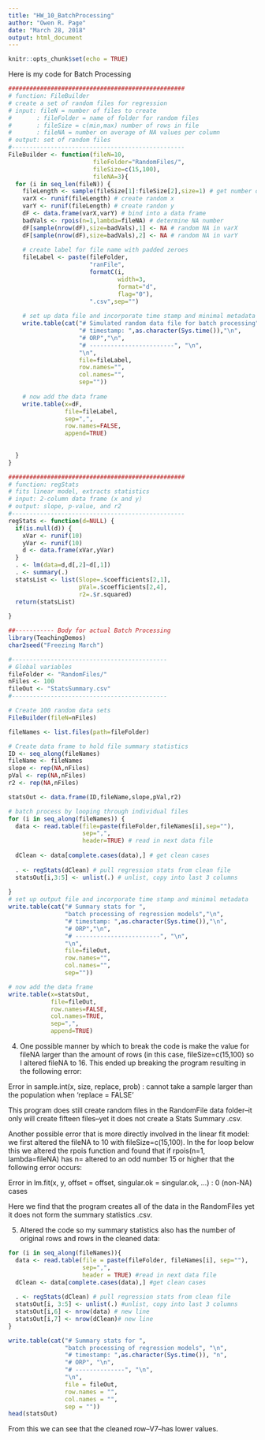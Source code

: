 ```yaml
---
title: "HW_10_BatchProcessing"
author: "Owen R. Page"
date: "March 28, 2018"
output: html_document
---
```


```r
knitr::opts_chunk$set(echo = TRUE)
```

Here is my code for Batch Processing

```r
##################################################
# function: FileBuilder
# create a set of random files for regression
# input: fileN = number of files to create
#       : fileFolder = name of folder for random files
#       : fileSize = c(min,max) number of rows in file
#       : fileNA = number on average of NA values per column
# output: set of random files
#------------------------------------------------- 
FileBuilder <- function(fileN=10,
                        fileFolder="RandomFiles/",
                        fileSize=c(15,100),
                        fileNA=3){
  for (i in seq_len(fileN)) {
    fileLength <- sample(fileSize[1]:fileSize[2],size=1) # get number of rows
    varX <- runif(fileLength) # create random x
    varY <- runif(fileLength) # create randon y
    dF <- data.frame(varX,varY) # bind into a data frame
    badVals <- rpois(n=1,lambda=fileNA) # determine NA number
    dF[sample(nrow(dF),size=badVals),1] <- NA # random NA in varX
    dF[sample(nrow(dF),size=badVals),2] <- NA # random NA in varY
    
    # create label for file name with padded zeroes
    fileLabel <- paste(fileFolder,
                       "ranFile",
                       formatC(i,
                               width=3,
                               format="d",
                               flag="0"),
                       ".csv",sep="")
    
    # set up data file and incorporate time stamp and minimal metadata
    write.table(cat("# Simulated random data file for batch processing","\n",
                    "# timestamp: ",as.character(Sys.time()),"\n",
                    "# ORP","\n",
                    "# ------------------------", "\n",
                    "\n",
                    file=fileLabel,
                    row.names="",
                    col.names="",
                    sep=""))
    
    # now add the data frame
    write.table(x=dF,
                file=fileLabel,
                sep=",",
                row.names=FALSE,
                append=TRUE)
    
    
  }
}

##################################################
# function: regStats
# fits linear model, extracts statistics
# input: 2-column data frame (x and y)
# output: slope, p-value, and r2
#------------------------------------------------- 
regStats <- function(d=NULL) {
  if(is.null(d)) {
    xVar <- runif(10)
    yVar <- runif(10)
    d <- data.frame(xVar,yVar)
  }
  . <- lm(data=d,d[,2]~d[,1])
  . <- summary(.)
  statsList <- list(Slope=.$coefficients[2,1],
                    pVal=.$coefficients[2,4],
                    r2=.$r.squared)
  return(statsList)
  
}

##----------- Body for actual Batch Processing
library(TeachingDemos)
char2seed("Freezing March")

#--------------------------------------------
# Global variables
fileFolder <- "RandomFiles/"
nFiles <- 100
fileOut <- "StatsSummary.csv"
#--------------------------------------------

# Create 100 random data sets
FileBuilder(fileN=nFiles)

fileNames <- list.files(path=fileFolder)

# Create data frame to hold file summary statistics
ID <- seq_along(fileNames)
fileName <- fileNames
slope <- rep(NA,nFiles)
pVal <- rep(NA,nFiles)
r2 <- rep(NA,nFiles)

statsOut <- data.frame(ID,fileName,slope,pVal,r2)

# batch process by looping through individual files
for (i in seq_along(fileNames)) {
  data <- read.table(file=paste(fileFolder,fileNames[i],sep=""),
                     sep=",",
                     header=TRUE) # read in next data file
  
  dClean <- data[complete.cases(data),] # get clean cases
  
  . <- regStats(dClean) # pull regression stats from clean file
  statsOut[i,3:5] <- unlist(.) # unlist, copy into last 3 columns
  
}
# set up output file and incorporate time stamp and minimal metadata
write.table(cat("# Summary stats for ",
                "batch processing of regression models","\n",
                "# timestamp: ",as.character(Sys.time()),"\n",
                "# ORP","\n",
                "# ------------------------", "\n",
                "\n",
                file=fileOut,
                row.names="",
                col.names="",
                sep=""))

# now add the data frame
write.table(x=statsOut,
            file=fileOut,
            row.names=FALSE,
            col.names=TRUE,
            sep=",",
            append=TRUE)
```


4)  One possible manner by which to break the code is make the value for fileNA larger than the amount of rows (in this case, fileSize=c(15,100) so I altered fileNA to 16. This ended up breaking the program resulting in the following error:

Error in sample.int(x, size, replace, prob) : 
  cannot take a sample larger than the population when 'replace = FALSE'
 
  This program does still create random files in the RandomFile data folder--it only will create fifteen files--yet it does not create a Stats Summary .csv. 
  
 Another possible error that is more directly involved in the linear fit model:
we first altered the fileNA to 10 with fileSize=c(15,100). In the for loop below this we altered the rpois function and found that if rpois(n=1, lambda=fileNA) has n= altered to an odd number 15 or higher that the following error occurs:

Error in lm.fit(x, y, offset = offset, singular.ok = singular.ok, ...) : 
  0 (non-NA) cases

Here we find that the program creates all of the data in the RandomFiles yet it does not form the summary statistics .csv.

5) Altered the code so my summary statistics also has the number of original rows and rows in the cleaned data:

```r
for (i in seq_along(fileNames)){
  data <- read.table(file = paste(fileFolder, fileNames[i], sep=""),
                     sep=",",
                     header = TRUE) #read in next data file
  dClean <- data[complete.cases(data),] #get clean cases 
  
  . <- regStats(dClean) # pull regression stats from clean file
  statsOut[i, 3:5] <- unlist(.) #unlist, copy into last 3 columns
  statsOut[i,6] <- nrow(data) # new line
  statsOut[i,7] <- nrow(dClean)# new line
}

write.table(cat("# Summary stats for ", 
                "batch processing of regression models", "\n",
                "# timestamp: ",as.character(Sys.time()), "n", 
                "# ORP", "\n",
                "# --------------", "\n",
                "\n",
                file = fileOut, 
                row.names = "", 
                col.names = "", 
                sep = ""))
head(statsOut)
```
From this we can see that the cleaned row--V7--has lower values.

